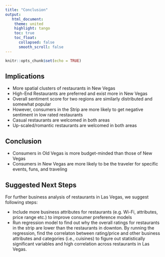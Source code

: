 ```yaml
---
title: "Conclusion"
output:
   html_document:
    theme: united
    highlight: tango
    toc: true
    toc_float:
      collapsed: false
      smooth_scroll: false
---
```


```r
knitr::opts_chunk$set(echo = TRUE)
```

## Implications
- More spatial clusters of restaurants in New Vegas
- High-End Restaurants are preferred and exist more in New Vegas
- Overall sentiment score for two regions are similarly distributed and
somewhat popular
- However, consumers in the Strip are more likely to get negative sentiment in
low rated restaurants
- Casual restaurants are welcomed in both areas
- Up-scaled/romantic restaurants are welcomed in both areas


## Conclusion
- Consumers in Old Vegas is more budget-minded than those of New Vegas
- Consumers in New Vegas are more likely to be the traveler for specific events,
funs, and traveling


## Suggested Next Steps
For further business analysis of restaurants in Las Vegas, we suggest following steps:

- Include more business attributes for restaurants (e.g. Wi-Fi, attributes, price
range etc.) to improve consumer preference models 
- Run regression model to find out why the overall ratings for restaurants in the strip are lower than the restaurants in downton. By running the regression, find the correlaton between rating/price and other business attributes and categories (i.e., cuisines) to figure out statistically significant variables and high correlation across restaurants in Las Vegas. 


